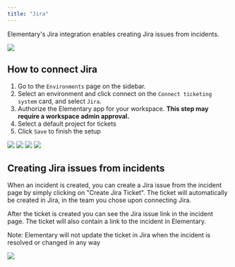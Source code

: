 ```yaml
---
title: "Jira"
---
```


Elementary's Jira integration enables creating Jira issues from incidents.

<img src="https://res.cloudinary.com/dvmtceykh/image/upload/v1739794592/create_ticket_rxdrx4.png" />

## How to connect Jira
1. Go to the `Environments` page on the sidebar.
2. Select an environment and click connect on the `Connect ticketing system` card, and select `Jira`.
3. Authorize the Elementary app for your workspace. **This step may require a workspace admin approval.**
4. Select a default project for tickets
5. Click `Save` to finish the setup

<img src="https://res.cloudinary.com/dvmtceykh/image/upload/v1739794590/connect_zqg0vr.png" />
<img src="https://res.cloudinary.com/dvmtceykh/image/upload/v1739794589/choose_integration_qshyci.png" />
<img src="https://res.cloudinary.com/dvmtceykh/image/upload/v1739794590/jira_oauth_qkvk9e.png" />
<img src="https://res.cloudinary.com/dvmtceykh/image/upload/v1739794589/choose_jira_project_ukaxfq.png" />

## Creating Jira issues from incidents
When an incident is created, you can create a Jira issue from the incident page by simply clicking on "Create Jira Ticket".
The ticket will automatically be created in Jira, in the team you chose upon connecting Jira.

After the ticket is created you can see the Jira issue link in the incident page.
The ticket will also contain a link to the incident in Elementary.


<Note>Note: Elementary will not update the ticket in Jira when the incident is resolved or changed in any way</Note>

<img src="https://res.cloudinary.com/dvmtceykh/image/upload/v1739794590/jira_ticket_l6wknb.png" />